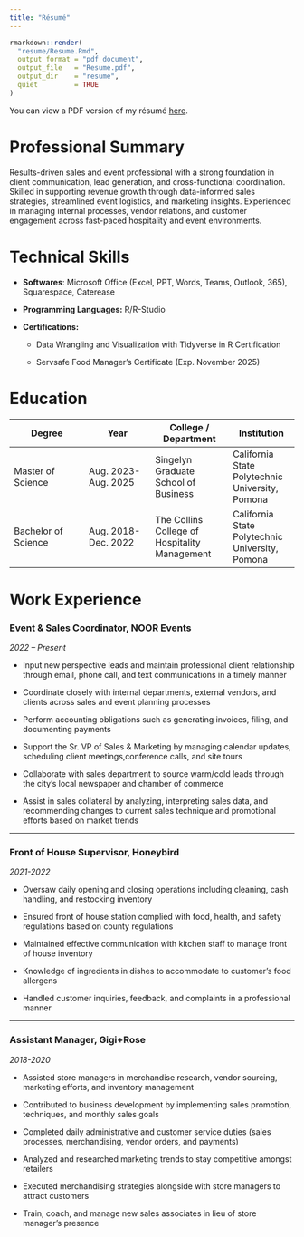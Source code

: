 ---
title: "Résumé"
---

```{r knit-resume, echo=FALSE, message=FALSE}
rmarkdown::render(
  "resume/Resume.Rmd",
  output_format = "pdf_document",
  output_file   = "Resume.pdf",
  output_dir    = "resume",
  quiet         = TRUE
)
```

You can view a PDF version of my résumé [here](resume/Resume.pdf).

# Professional Summary

Results-driven sales and event professional with a strong foundation in client communication, lead generation, and cross-functional coordination. Skilled in supporting revenue growth through data-informed sales strategies, streamlined event logistics, and marketing insights. Experienced in managing internal processes, vendor relations, and customer engagement across fast-paced hospitality and event environments.

# Technical Skills

-   **Softwares**: Microsoft Office (Excel, PPT, Words, Teams, Outlook, 365), Squarespace, Caterease

-   **Programming Languages:** R/R-Studio

-   **Certifications:**

    -   Data Wrangling and Visualization with Tidyverse in R Certification 

    -   Servsafe Food Manager's Certificate (Exp. November 2025)

# Education

| Degree | Year | College / Department | Institution |
|-------------------|-----------------|--------------------|-----------------|
| Master of Science | Aug. 2023-Aug. 2025 | Singelyn Graduate School of Business | California State Polytechnic University, Pomona |
| Bachelor of Science | Aug. 2018-Dec. 2022 | The Collins College of Hospitality Management | California State Polytechnic University, Pomona |

# Work Experience

### Event & Sales Coordinator, NOOR Events

*2022 – Present*

-   Input new perspective leads and maintain professional client relationship through email, phone call, and text communications in a timely manner

-   Coordinate closely with internal departments, external vendors, and clients across sales and event planning processes

-   Perform accounting obligations such as generating invoices, filing, and documenting payments

-   Support the Sr. VP of Sales & Marketing by managing calendar updates, scheduling client meetings,conference calls, and site tours

-   Collaborate with sales department to source warm/cold leads through the city’s local newspaper and chamber of commerce

-   Assist in sales collateral by analyzing, interpreting sales data, and recommending changes to current sales technique and promotional efforts based on market trends

------------------------------------------------------------------------

### Front of House Supervisor, Honeybird 

*2021-2022*

-   Oversaw daily opening and closing operations including cleaning, cash handling, and restocking inventory

-   Ensured front of house station complied with food, health, and safety regulations based on county regulations

-   Maintained effective communication with kitchen staff to manage front of house inventory

-   Knowledge of ingredients in dishes to accommodate to customer’s food allergens

-   Handled customer inquiries, feedback, and complaints in a professional manner

------------------------------------------------------------------------

### Assistant Manager, Gigi+Rose

*2018-2020*

-   Assisted store managers in merchandise research, vendor sourcing, marketing efforts, and inventory management

-   Contributed to business development by implementing sales promotion, techniques, and monthly sales goals

-   Completed daily administrative and customer service duties (sales processes, merchandising, vendor orders, and payments)

-   Analyzed and researched marketing trends to stay competitive amongst retailers

-   Executed merchandising strategies alongside with store managers to attract customers

-   Train, coach, and manage new sales associates in lieu of store manager’s presence
